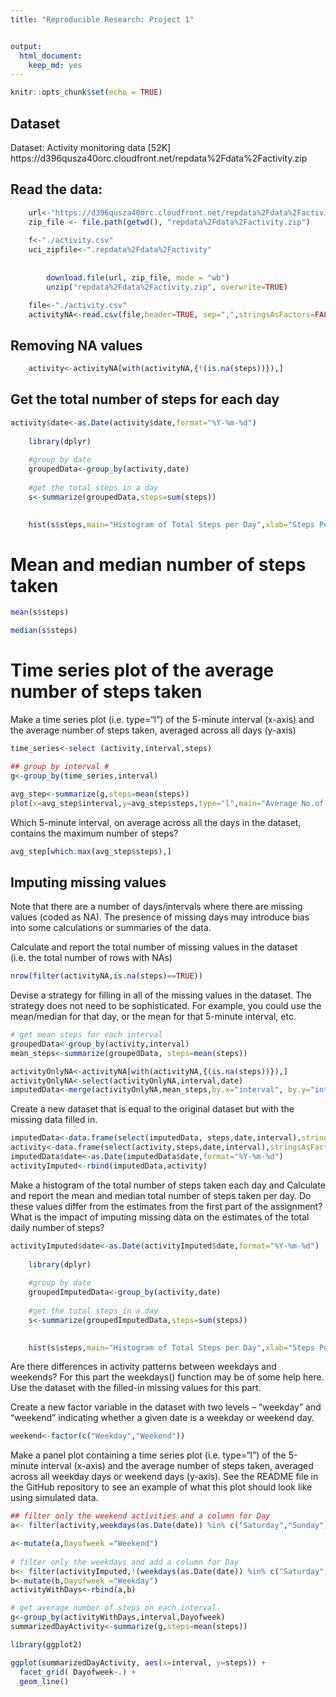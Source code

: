 ```yaml
---
title: "Reproducible Research: Project 1"


output: 
  html_document: 
    keep_md: yes
---
```


```r
knitr::opts_chunk$set(echo = TRUE)
```

## Dataset

Dataset: Activity monitoring data [52K] https://d396qusza40orc.cloudfront.net/repdata%2Fdata%2Factivity.zip

## Read the data:



```r

	url<-"https://d396qusza40orc.cloudfront.net/repdata%2Fdata%2Factivity.zip"
	zip_file <- file.path(getwd(), "repdata%2Fdata%2Factivity.zip")
	
	f<-"./activity.csv"
	uci_zipfile<-".repdata%2Fdata%2Factivity"
	
	
		download.file(url, zip_file, mode = "wb")
		unzip("repdata%2Fdata%2Factivity.zip", overwrite=TRUE)

	file<-"./activity.csv"
	activityNA<-read.csv(file,header=TRUE, sep=",",stringsAsFactors=FALSE)


```


## Removing NA values 

```r
	activity<-activityNA[with(activityNA,{!(is.na(steps))}),]

```


## Get the total number of steps for each day

```r
activity$date<-as.Date(activity$date,format="%Y-%m-%d")
	
	library(dplyr)
	
	#group by date
	groupedData<-group_by(activity,date)
	
	#get the total steps in a day
	s<-summarize(groupedData,steps=sum(steps))
	

	hist(s$steps,main="Histogram of Total Steps per Day",xlab="Steps Per Day")
```

# Mean and median number of steps taken

```r
mean(s$steps)

median(s$steps)
```

# Time series plot of the average number of steps taken
Make a time series plot (i.e. \color{red}{\verb|type = "l"|}type="l") of the 5-minute interval (x-axis) and the average number of steps taken, averaged across all days (y-axis)

``` r
time_series<-select (activity,interval,steps)

## group by interval #
g<-group_by(time_series,interval)

avg_step<-summarize(g,steps=mean(steps))
plot(x=avg_step$interval,y=avg_step$steps,type="l",main="Average No.of Steps Taken Across All Days",xlab="5-minute Interval",ylab="Average No. of Steps")

``` 

Which 5-minute interval, on average across all the days in the dataset, contains the maximum number of steps?

``` r
avg_step[which.max(avg_step$steps),]

```

## Imputing missing values
Note that there are a number of days/intervals where there are missing values (coded as \color{red}{\verb|NA|}NA). The presence of missing days may introduce bias into some calculations or summaries of the data.

Calculate and report the total number of missing values in the dataset (i.e. the total number of rows with \color{red}{\verb|NA|}NAs)

``` r
nrow(filter(activityNA,is.na(steps)==TRUE))
```

Devise a strategy for filling in all of the missing values in the dataset. The strategy does not need to be sophisticated. For example, you could use the mean/median for that day, or the mean for that 5-minute interval, etc.

``` r
# get mean steps for each interval
groupedData<-group_by(activity,interval)
mean_steps<-summarize(groupedData, steps=mean(steps))

activityOnlyNA<-activityNA[with(activityNA,{(is.na(steps))}),]
activityOnlyNA<-select(activityOnlyNA,interval,date)
imputedData<-merge(activityOnlyNA,mean_steps,by.x="interval", by.y="interval")

```

Create a new dataset that is equal to the original dataset but with the missing data filled in.
``` r
imputedData<-data.frame(select(imputedData, steps,date,interval),stringsAsFactors = FALSE)
activity<-data.frame(select(activity,steps,date,interval),stringsAsFactors = FALSE)
imputedData$date<-as.Date(imputedData$date,format="%Y-%m-%d")
activityImputed<-rbind(imputedData,activity)

```

Make a histogram of the total number of steps taken each day and Calculate and report the mean and median total number of steps taken per day. Do these values differ from the estimates from the first part of the assignment? What is the impact of imputing missing data on the estimates of the total daily number of steps?

``` r
activityImputed$date<-as.Date(activityImputed$date,format="%Y-%m-%d")
	
	library(dplyr)
	
	#group by date
	groupedImputedData<-group_by(activity,date)
	
	#get the total steps in a day
	s<-summarize(groupedImputedData,steps=sum(steps))
	

	hist(s$steps,main="Histogram of Total Steps per Day",xlab="Steps Per Day")
```

Are there differences in activity patterns between weekdays and weekends?
For this part the \color{red}{\verb|weekdays()|}weekdays() function may be of some help here. Use the dataset with the filled-in missing values for this part.

Create a new factor variable in the dataset with two levels – “weekday” and “weekend” indicating whether a given date is a weekday or weekend day.

``` r
weekend<-factor(c("Weekday","Weekend"))
```

Make a panel plot containing a time series plot (i.e. \color{red}{\verb|type = "l"|}type="l") of the 5-minute interval (x-axis) and the average number of steps taken, averaged across all weekday days or weekend days (y-axis). See the README file in the GitHub repository to see an example of what this plot should look like using simulated data.

``` r
## filter only the weekend activities and a column for Day
a<- filter(activity,weekdays(as.Date(date)) %in% c("Saturday","Sunday") )

a<-mutate(a,Dayofweek ="Weekend") 
 
# filter only the weekdays and add a column for Day
b<- filter(activityImputed,!(weekdays(as.Date(date)) %in% c("Saturday","Sunday") ))
b<-mutate(b,Dayofweek ="Weekday") 
activityWithDays<-rbind(a,b)

# get average number of steps on each interval
g<-group_by(activityWithDays,interval,Dayofweek)
summarizedDayActivity<-summarize(g,steps=mean(steps))

library(ggplot2)

ggplot(summarizedDayActivity, aes(x=interval, y=steps)) + 
  facet_grid( Dayofweek~.) +
  geom_line()
```



